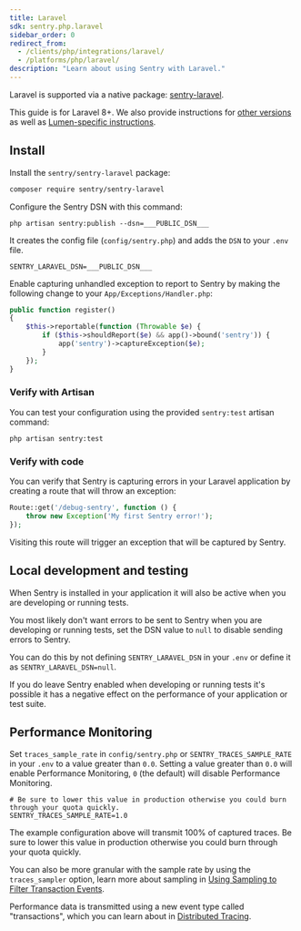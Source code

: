 ```yaml
---
title: Laravel
sdk: sentry.php.laravel
sidebar_order: 0
redirect_from:
  - /clients/php/integrations/laravel/
  - /platforms/php/laravel/
description: "Learn about using Sentry with Laravel."
---
```


Laravel is supported via a native package: [sentry-laravel](https://github.com/getsentry/sentry-laravel).

This guide is for Laravel 8+. We also provide instructions for [other versions](/platforms/php/guides/laravel/other-versions/) as well as [Lumen-specific instructions](/platforms/php/guides/laravel/other-versions/lumen/).

## Install

Install the `sentry/sentry-laravel` package:

```bash
composer require sentry/sentry-laravel
```

Configure the Sentry DSN with this command:

```shell
php artisan sentry:publish --dsn=___PUBLIC_DSN___
```

It creates the config file (`config/sentry.php`) and adds the `DSN` to your `.env` file.

```shell {filename:.env}
SENTRY_LARAVEL_DSN=___PUBLIC_DSN___
```

Enable capturing unhandled exception to report to Sentry by making the following change to your `App/Exceptions/Handler.php`:

```php {filename:App/Exceptions/Handler.php}
public function register()
{
    $this->reportable(function (Throwable $e) {
        if ($this->shouldReport($e) && app()->bound('sentry')) {
            app('sentry')->captureException($e);
        }
    });
}
```

### Verify with Artisan

You can test your configuration using the provided `sentry:test` artisan command:

```shell
php artisan sentry:test
```


### Verify with code

You can verify that Sentry is capturing errors in your Laravel application by creating a route that will throw an exception:

```php {filename:routes/web.php}
Route::get('/debug-sentry', function () {
    throw new Exception('My first Sentry error!');
});
```

Visiting this route will trigger an exception that will be captured by Sentry.


## Local development and testing

When Sentry is installed in your application it will also be active when you are developing or running tests.

You most likely don't want errors to be sent to Sentry when you are developing or running tests, set the DSN value to `null` to disable sending errors to Sentry.

You can do this by not defining `SENTRY_LARAVEL_DSN` in your `.env` or define it as `SENTRY_LARAVEL_DSN=null`.

If you do leave Sentry enabled when developing or running tests it's possible it has a negative effect on the performance of your application or test suite.


## Performance Monitoring

Set `traces_sample_rate` in `config/sentry.php` or `SENTRY_TRACES_SAMPLE_RATE` in your `.env` to a value greater than `0.0`. Setting a value greater than `0.0` will enable Performance Monitoring, `0` (the default) will disable Performance Monitoring.

```shell {filename:.env}
# Be sure to lower this value in production otherwise you could burn through your quota quickly.
SENTRY_TRACES_SAMPLE_RATE=1.0
```

The example configuration above will transmit 100% of captured traces. Be sure to lower this value in production otherwise you could burn through your quota quickly.

You can also be more granular with the sample rate by using the `traces_sampler` option, learn more about sampling in [Using Sampling to Filter Transaction Events](configuration/filtering/#using-sampling-to-filter-transaction-events).

Performance data is transmitted using a new event type called "transactions", which you can learn about in [Distributed Tracing](/product/sentry-basics/tracing/distributed-tracing/#traces-transactions-and-spans).

<PageGrid nextPages header="Next Steps" />

